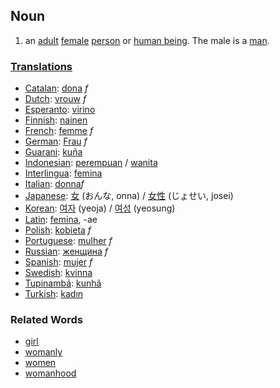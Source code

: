 ==Noun==
# an [[adult]] [[female]] [[person]] or [[w:human being|human being]]. The male is a [[man]].

===[[Translation]]s===
*[[Catalan]]: [[dona]] ''f''
*[[Dutch]]: [[vrouw]] ''f''
*[[Esperanto]]: [[virino]]
*[[Finnish]]: [[nainen]]
*[[French]]: [[femme]] ''f''
*[[German]]: [[Frau]] ''f''
*[[Guarani]]: [[kuña]]
*[[Indonesian]]: [[perempuan]] / [[wanita]]
*[[Interlingua]]: [[femina]]
*[[Italian]]: [[donna]]''f''
*[[Japanese]]: [[女]] (おんな, onna) / [[女性]] (じょせい, josei)
*[[Korean]]: [[여자]] (yeoja) / [[여성]] (yeosung)
*[[Latin]]: [[femina]], -ae
*[[Polish]]: [[kobieta]] ''f''
*[[Portuguese]]: [[mulher]] ''f''
*[[Russian]]: [[женщина]] ''f''
*[[Spanish]]: [[mujer]] ''f''
*[[Swedish]]: [[kvinna]]
*[[Tupinambá]]: [[kunhã]]
*[[Turkish]]: [[kadın]]

===Related Words===
*[[girl]]
*[[womanly]]
*[[women]]
*[[womanhood]]
